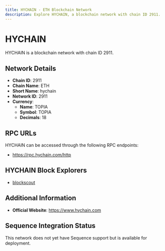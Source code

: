 ```yaml
--- 
title: HYCHAIN - ETH Blockchain Network
description: Explore HYCHAIN, a blockchain network with chain ID 2911. Learn about its native currency, TOPIA, and how to interact with the network.
---
```


# HYCHAIN

HYCHAIN is a blockchain network with chain ID 2911.

## Network Details

- **Chain ID**: 2911
- **Chain Name**: ETH
- **Short Name**: hychain
- **Network ID**: 2911
- **Currency**: 
  - **Name**: TOPIA
  - **Symbol**: TOPIA
  - **Decimals**: 18

## RPC URLs

HYCHAIN can be accessed through the following RPC endpoints:

- https://rpc.hychain.com/http

## HYCHAIN Block Explorers

- [blockscout](https://explorer.hychain.com)

## Additional Information

- **Official Website**: https://www.hychain.com

## Sequence Integration Status

This network does not yet have Sequence support but is available for deployment.

